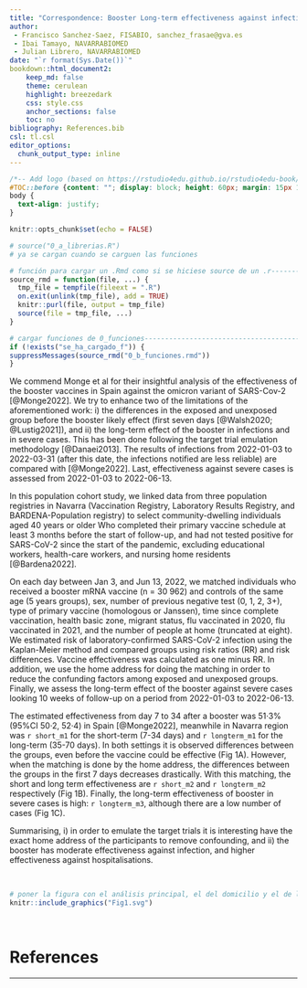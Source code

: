 ```yaml
---
title: "Correspondence: Booster Long-term effectiveness against infection and severe cases on Omicron-dominant period in Navarra"
author: 
 - Francisco Sanchez-Saez, FISABIO, sanchez_frasae@gva.es
 - Ibai Tamayo, NAVARRABIOMED
 - Julian Librero, NAVARRABIOMED
date: "`r format(Sys.Date())`"
bookdown::html_document2:
    keep_md: false 
    theme: cerulean
    highlight: breezedark
    css: style.css
    anchor_sections: false
    toc: no
bibliography: References.bib
csl: tl.csl
editor_options: 
  chunk_output_type: inline
---
```


```css

/*-- Add logo (based on https://rstudio4edu.github.io/rstudio4edu-book/rmd-fancy.html): --*/
#TOC::before {content: ""; display: block; height: 60px; margin: 15px 10px 15px; background-image: url("logo.png"); background-size: contain; background-position: center center; background-repeat: no-repeat}
body {
  text-align: justify;
}

```

```r
knitr::opts_chunk$set(echo = FALSE)

```

```r
# source("0_a_librerias.R")
# ya se cargan cuando se carguen las funciones

```

```r
# función para cargar un .Rmd como si se hiciese source de un .r---------------
source_rmd = function(file, ...) {
  tmp_file = tempfile(fileext = ".R")
  on.exit(unlink(tmp_file), add = TRUE)
  knitr::purl(file, output = tmp_file)
  source(file = tmp_file, ...)
}

```

```r
# cargar funciones de 0_funciones----------------------------------------------
if (!exists("se_ha_cargado_f")) {
suppressMessages(source_rmd("0_b_funciones.rmd"))
}

```


We commend Monge et al for their insightful analysis of the effectiveness of the booster vaccines in Spain against the omicron variant of SARS-Cov-2 [@Monge2022]. We try to enhance two of the limitations of the aforementioned work: i) the differences in the exposed and unexposed group before the booster likely effect (first seven days [@Walsh2020; @Lustig2021]), and ii) the long-term effect of the booster in infections and in severe cases. This has been done following the target trial emulation methodology [@Danaei2013]. The results of infections from 2022-01-03 to 2022-03-31 (after this date, the infections notified are less reliable) are compared with [@Monge2022]. Last, effectiveness against severe cases is assessed from 2022-01-03 to 2022-06-13.

In this population cohort study, we linked data from three population registries in Navarra (Vaccination Registry, Laboratory Results Registry, and BARDENA-Population registry) to select community-dwelling individuals aged 40 years or older Who completed their primary vaccine schedule at least 3 months before the start of follow-up, and had not tested positive for SARS-CoV-2 since the start of the pandemic, excluding  educational workers, health-care workers, and nursing home residents [@Bardena2022].
  
On each day between Jan 3, and Jun 13, 2022, we matched individuals who received a booster mRNA vaccine (n = 30 962) and controls of the same age (5 years groups), sex, number of previous negative test (0, 1, 2, 3+), type of primary vaccine (homologous or Janssen), time since complete vaccination, health basic zone, migrant status, flu vaccinated in 2020, flu vaccinated in 2021, and the number of people at home (truncated at eight). We estimated risk of laboratory-confirmed SARS-CoV-2 infection using the Kaplan-Meier method and compared groups using risk ratios (RR) and risk differences. Vaccine effectiveness was calculated as one minus RR. In addition, we use the home address for doing the matching in order to reduce the confunding factors among exposed and unexposed groups. Finally, we assess the long-term effect of the booster against severe cases looking 10 weeks of follow-up on a period from 2022-01-03 to 2022-06-13.
  
The estimated effectiveness from day 7 to 34 after a booster was 51·3% (95%CI 50·2, 52·4) in Spain [@Monge2022], meanwhile in Navarra region was `r short_m1` for the short-term (7-34 days) and
`r longterm_m1` for the long-term (35-70 days). In both settings it is observed differences between the groups, even before the vaccine could be effective (Fig 1A). However, when the matching is done by the home address, the differences between the groups in the first 7 days decreases drastically. With this matching, the short and long term effectiveness are `r short_m2` and `r longterm_m2` respectively (Fig 1B). Finally, the long-term effectiveness of booster in severe cases is high: `r longterm_m3`, although there are a low number of cases (Fig 1C). 

Summarising, i) in order to emulate the target trials it is interesting have the exact home address of the participants to remove confounding, and ii) the booster has moderate effectiveness against infection, and higher effectiveness against hospitalisations. 

<br>

```r
# poner la figura con el análisis principal, el del domicilio y el de los casos severos
knitr::include_graphics("Fig1.svg")

```

<br>

# References

***
